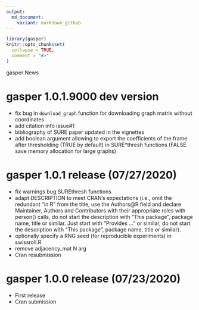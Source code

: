 ```yaml
---
output:
  md_document:
    variant: markdown_github
---
```

```r
library(gasper)
knitr::opts_chunk$set(
  collapse = TRUE,
  comment = "#>"
)
```

gasper News

# gasper 1.0.1.9000 dev version
* fix bug in `download_graph` function for downloading graph matrix without coordinates
* add citation info issue#1
* bibliography of SURE paper updated in the vignettes
* add boolean argument allowing to export the coefficients of the frame after thresholding (TRUE by default) in SURE*thresh functions (FALSE save memory allocation for large graphs) 

# gasper 1.0.1 release (07/27/2020)
* fix warnings bug SUREthresh functions
* adapt DESCRIPTION to meet CRAN's expectations (i.e., omit the redundant "in R" from the title, use the Authors\@R field and declare Maintainer, Authors and Contributors with their appropriate roles with person() calls, do not start the description with "This package", package name, title or similar. Just start with "Provides ..." or similar,  do not start the description with "This package", package name, title or similar).
* optionally specify a RNG seed (for reproducible experiments) in swissroll.R
* remove adjacency_mat N arg
* Cran resubmission

# gasper 1.0.0 release (07/23/2020)
* First release
* Cran submission
